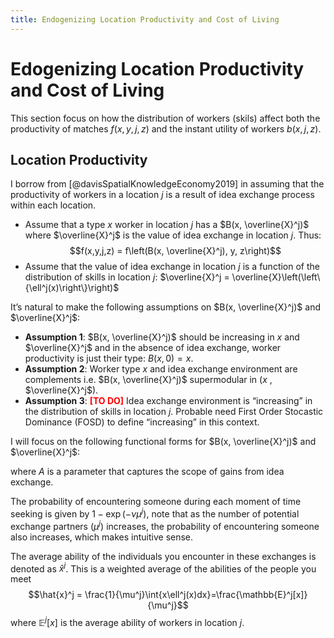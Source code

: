 ```yaml
---
title: Endogenizing Location Productivity and Cost of Living
---
```


# Edogenizing Location Productivity and Cost of Living

This section focus on how the distribution of workers (skils) affect both the productivity of matches $f(x,y,j,z)$ and the instant utility of workers $b(x,j,z)$.

## Location Productivity

I borrow from [@davisSpatialKnowledgeEconomy2019] in assuming that the productivity of workers in a location $j$ is a result of idea exchange process within each location.

-   Assume that a type $x$ worker in location $j$ has a $B(x, \overline{X}^j)$ where $\overline{X}^j$ is the value of idea exchange in location $j$. Thus: $$f(x,y,j,z) = f\left(B(x, \overline{X}^j), y, z\right)$$
-   Assume that the value of idea exchange in location $j$ is a function of the distribution of skills in location $j$: $\overline{X}^j = \overline{X}\left(\left\{\ell^j(x)\right\}\right)$

It's natural to make the following assumptions on $B(x, \overline{X}^j)$ and $\overline{X}^j$:

-   **Assumption 1**: $B(x, \overline{X}^j)$ should be increasing in $x$ and $\overline{X}^j$ and in the absence of idea exchange, worker productivity is just their type: $B(x, 0) = x$.
-   **Assumption 2**: Worker type $x$ and idea exchange environment are complements i.e. $B(x, \overline{X}^j)$ supermodular in ($x$ , $\overline{X}^j$).
-   **Assumption 3**: [**\[TO DO\]**]{style="color:red"} Idea exchange environment is "increasing" in the distribution of skills in location $j$. Probable need First Order Stocastic Dominance (FOSD) to define "increasing" in this context.

I will focus on the following functional forms for $B(x, \overline{X}^j)$ and $\overline{X}^j$:

```{=latex}
\begin{equation}
    B(x, \overline{X}^j) = x(1 + A \overline{X}^j x)
\end{equation}
```
where $A$ is a parameter that captures the scope of gains from idea exchange.

```{=latex}
\begin{equation}
    \overline{X}\left(\left\{\ell^j(x)\right\}\right) = \left(1 - e^{-\nu \int \ell^j(x) dx}\right)\hat{x}^j =\left(1 - e^{-\nu \mu^j} \right)\hat{x}^j
\end{equation}
```
The probability of encountering someone during each moment of time seeking is given by $1 - \exp(-ν \mu^j)$, note that as the number of potential exchange partners ($\mu^j$) increases, the probability of encountering someone also increases, which makes intuitive sense.

The average ability of the individuals you encounter in these exchanges is denoted as $\hat{x}^j$. This is a weighted average of the abilities of the people you meet $$\hat{x}^j = \frac{1}{\mu^j}\int{x\ell^j(x)dx}=\frac{\mathbb{E}^j[x]}{\mu^j}$$ where $\mathbb{E}^j[x]$ is the average ability of workers in location $j$.